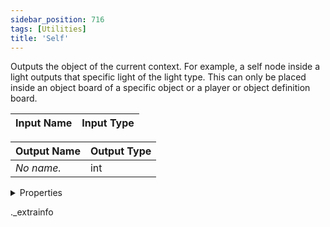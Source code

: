 ```yaml
---
sidebar_position: 716
tags: [Utilities]
title: 'Self'
---
```


Outputs the object of the current context. For example, a self node inside a light outputs that specific light of the light type. This can only be placed inside an object board of a specific object or a player or object definition board.



<IChip uuid="3d7d40d6-885a-4fa5-bbaa-b19057291ddb" />

| Input Name | Input Type |
|-----------|-----------|

| Output Name | Output Type |
|-----------|-----------|
| *No name.* | int |


<details>
  <summary>Properties</summary>
  <div>
    <div>
    <table>
      <thead>
        <tr>
          <th>Room availability:</th>
          <th>Available everywhere</th>
        </tr>
        <tr>
          <th>Is beta required?</th>
          <th>No</th>
        </tr>
        <tr>
          <th>Is this chip a trolling risk?</th>
          <th>No</th>
        </tr>
        <tr>
          <th>Is this chip a role assignment risk?</th>
          <th>No</th>
        </tr>
        <tr>
          <th>Chip UUID</th>
          <th>3d7d40d6-885a-4fa5-bbaa-b19057291ddb</th>
        </tr>
      </thead>
    </table>
    </div>
  </div>
</details>

._extrainfo